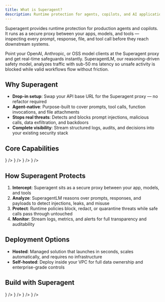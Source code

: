 ```yaml
---
title: What is Superagent?
description: Runtime protection for agents, copilots, and AI applications
---
```


Superagent provides runtime protection for production agents and copilots. It runs as a secure proxy between your apps, models, and tools — inspecting every prompt, response, file, and tool call before they reach downstream systems.

Point your OpenAI, Anthropic, or OSS model clients at the Superagent proxy and get real-time safeguards instantly. SuperagentLM, our reasoning-driven safety model, analyzes traffic with sub-50 ms latency so unsafe activity is blocked while valid workflows flow without friction.

## Why Superagent

- **Drop-in setup**: Swap your API base URL for the Superagent proxy — no refactor required  
- **Agent-native**: Purpose-built to cover prompts, tool calls, function invocations, and file attachments  
- **Stops real threats**: Detects and blocks prompt injections, malicious calls, data exfiltration, and backdoors  
- **Complete visibility**: Stream structured logs, audits, and decisions into your existing security stack  

## Core Capabilities

<Cards>
  <IconCard 
    title="Runtime Protection" 
    description="Inspects inbound prompts and outbound responses for adversarial patterns in real time"
    icon={<Shield className="size-4" />}
  />
  <IconCard 
    title="Guarded Tooling" 
    description="Validates tool calls, parameters, and execution context before they run"
    icon={<Workflow className="size-4" />}
  />
  <IconCard 
    title="SuperagentLM" 
    description="Reasoning-driven safety model that scores every request in milliseconds"
    icon={<Cpu className="size-4" />}
  />
  <IconCard 
    title="Unified Observability" 
    description="Centralize policies, audits, and redaction reports for fast incident response"
    icon={<BarChart3 className="size-4" />}
  />
</Cards>

## How Superagent Protects

1. **Intercept**: Superagent sits as a secure proxy between your app, models, and tools  
2. **Analyze**: SuperagentLM reasons over prompts, responses, and payloads to detect injections, leaks, and misuse  
3. **Protect**: Runtime policies block, redact, or quarantine threats while safe calls pass through untouched  
4. **Monitor**: Stream logs, metrics, and alerts for full transparency and auditability  

## Deployment Options

- **Hosted**: Managed solution that launches in seconds, scales automatically, and requires no infrastructure  
- **Self-hosted**: Deploy inside your VPC for full data ownership and enterprise-grade controls  

## Build with Superagent

<Cards>
<IconCard 
    title="TypeScript SDK" 
    href="/typescript-sdk" 
    description="Drop-in client for Node.js, Vite, and edge runtimes"
    icon={<TypeScriptIcon className="size-4" />}
  />
  <IconCard 
    title="Python SDK" 
    href="/python-sdk" 
    description="Typed Python bindings with OpenAI-compatible APIs"
    icon={<PythonIcon className="size-4" />}
  />
  <IconCard 
    title="Proxy" 
    href="/proxy" 
    description="Use the Superagent reverse proxy"
    icon={<Server className="size-4" />}
  />
  <IconCard 
    title="SuperagentLM" 
    href="/superagent-lm" 
    description="Download guard models and the eval dataset"
    icon={<Cpu className="size-4" />}
  />
</Cards>
